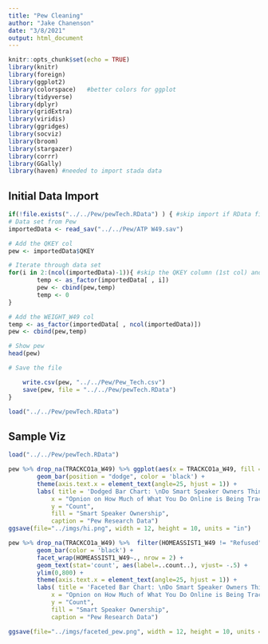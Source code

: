 ```yaml
---
title: "Pew Cleaning"
author: "Jake Chanenson"
date: "3/8/2021"
output: html_document
---
```


```r
knitr::opts_chunk$set(echo = TRUE)
library(knitr)
library(foreign)      
library(ggplot2)      
library(colorspace)   #better colors for ggplot
library(tidyverse)    
library(dplyr)
library(gridExtra)
library(viridis)
library(ggridges)
library(socviz)
library(broom)
library(stargazer)
library(corrr)
library(GGally)
library(haven) #needed to import stada data
```


## Initial Data Import
```r
if(!file.exists("../../Pew/pewTech.RData") ) { #skip import if RData file exists
# Data set from Pew 
importedData <- read_sav("../../Pew/ATP W49.sav")

# Add the QKEY col
pew <- importedData$QKEY

# Iterate through data set
for(i in 2:(ncol(importedData)-1)){ #skip the QKEY column (1st col) and the WEIGHT_W49 col (last col)
        temp <- as_factor(importedData[ , i])
        pew <- cbind(pew,temp)
        temp <- 0
}

# Add the WEIGHT_W49 col
temp <- as_factor(importedData[ , ncol(importedData)])
pew <- cbind(pew,temp)

# Show pew
head(pew)

# Save the file 

    write.csv(pew, "../../Pew/Pew_Tech.csv")
    save(pew, file = "../../Pew/pewTech.RData")
}

load("../../Pew/pewTech.RData")
```


## Sample Viz
```r
load("../../Pew/pewTech.RData")

pew %>% drop_na(TRACKCO1a_W49) %>% ggplot(aes(x = TRACKCO1a_W49, fill = HOMEASSIST1_W49)) +
        geom_bar(position = "dodge", color = 'black') +
        theme(axis.text.x = element_text(angle=25, hjust = 1)) +
        labs( title = 'Dodged Bar Chart: \nDo Smart Speaker Owners Think They Are Being Tracked Online',
            x = "Opnion on How Much of What You Do Online is Being Tracked",
            y = "Count",
            fill = "Smart Speaker Ownership",
            caption = "Pew Research Data")
ggsave(file="../imgs/hi.png", width = 12, height = 10, units = "in")
```

```r
pew %>% drop_na(TRACKCO1a_W49) %>%  filter(HOMEASSIST1_W49 != "Refused") %>% ggplot(aes(x = TRACKCO1a_W49, fill = TRACKCO1a_W49)) +
        geom_bar(color = 'black') +
        facet_wrap(HOMEASSIST1_W49~., nrow = 2) +
        geom_text(stat='count', aes(label=..count..), vjust= -.5) +
        ylim(0,800) +
        theme(axis.text.x = element_text(angle=25, hjust = 1)) +
        labs( title = 'Faceted Bar Chart: \nDo Smart Speaker Owners Think They Are Being Tracked Online',
            x = "Opnion on How Much of What You Do Online is Being Tracked",
            y = "Count",
            fill = "Smart Speaker Ownership",
            caption = "Pew Research Data")

ggsave(file="../imgs/faceted_pew.png", width = 12, height = 10, units = "in")
```


